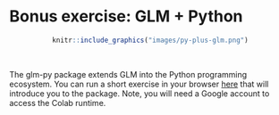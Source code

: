 # Bonus exercise: GLM + Python

<center>
```r
knitr::include_graphics("images/py-plus-glm.png")
```
</center>

<br>

The glm-py package extends GLM into the Python programming ecosystem. You can run a short exercise in your browser [here](https://colab.research.google.com/drive/18F702WfbOBQMr3g0sq-kpmsKqhqlvXhb?usp=sharing) that will introduce you to the package. Note, you will need a Google account to access the Colab runtime.